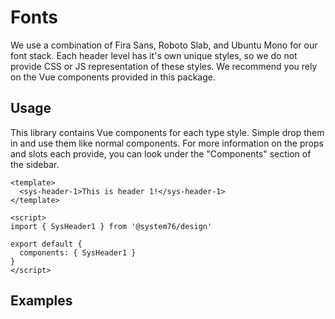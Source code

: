 

<Meta title="Documentation|Font" />

# Fonts

We use a combination of Fira Sans, Roboto Slab, and Ubuntu Mono for our font
stack. Each header level has it's own unique styles, so we do not provide CSS
or JS representation of these styles. We recommend you rely on the Vue
components provided in this package.

## Usage

This library contains Vue components for each type style. Simple drop them in
and use them like normal components. For more information on the props and slots
each provide, you can look under the "Components" section of the sidebar.

```vue
<template>
  <sys-header-1>This is header 1!</sys-header-1>
</template>

<script>
import { SysHeader1 } from '@system76/design'

export default {
  components: { SysHeader1 }
}
</script>
```

## Examples

<Preview>
  <Story id="components-headers--sys-header-1" height="140px" />
  <Story id="components-headers--sys-header-2" height="140px" />
  <Story id="components-headers--sys-header-3" height="140px" />
  <Story id="components-headers--sys-header-4" height="140px" />
  <Story id="components-headers--sys-header-5" height="140px" />
  <Story id="components-headers--sys-header-6" height="140px" />
</Preview>

<Preview>
  <Story id="components-subheaders--sys-subheader-1" height="100px" />
  <Story id="components-subheaders--sys-subheader-2" height="100px" />
  <Story id="components-subheaders--sys-subheader-3" height="100px" />
  <Story id="components-subheaders--sys-subheader-4" height="140px" />
</Preview>

<Preview>
  <Story id="components-paragraphs--sys-paragraph-1" height="100px" />
  <Story id="components-paragraphs--sys-paragraph-2" height="100px" />
</Preview>
